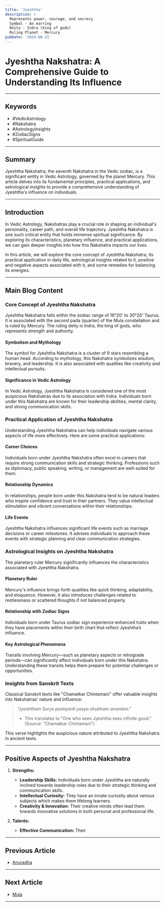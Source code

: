```yaml
---
title: 'Jyeshtha'
description: >
  Represents power, courage, and secrecy
  Symbol - An earring
  Deity - Indra (king of gods)
  Ruling Planet - Mercury
pubDate: '2024-08-21'
---
```


# Jyeshtha Nakshatra: A Comprehensive Guide to Understanding Its Influence

---

## Keywords
- #VedicAstrology
- #Nakshatra
- #AstrologyInsights
- #ZodiacSigns
- #SpiritualGuide

---

## Summary
Jyeshtha Nakshatra, the seventh Nakshatra in the Vedic zodiac, is a significant entity in Vedic Astrology, governed by the planet Mercury. This article delves into its fundamental principles, practical applications, and astrological insights to provide a comprehensive understanding of Jyeshtha's influence on individuals.

---

## Introduction
In Vedic Astrology, Nakshatras play a crucial role in shaping an individual's personality, career path, and overall life trajectory. Jyeshtha Nakshatra is one such critical entity that holds immense spiritual significance. By exploring its characteristics, planetary influence, and practical applications, we can gain deeper insights into how this Nakshatra impacts our lives.

In this article, we will explore the core concept of Jyeshtha Nakshatra, its practical application in daily life, astrological insights related to it, positive and negative aspects associated with it, and some remedies for balancing its energies.

---

## Main Blog Content

### Core Concept of Jyeshtha Nakshatra
Jyeshtha Nakshatra falls within the zodiac range of 16°20' to 30°20' Taurus. It is associated with the second pada (quarter) of the Mula constellation and is ruled by Mercury. The ruling deity is Indra, the king of gods, who represents strength and authority.

#### Symbolism and Mythology
The symbol for Jyeshtha Nakshatra is a cluster of 9 stars resembling a human head. According to mythology, this Nakshatra symbolizes wisdom, bravery, and leadership. It is also associated with qualities like creativity and intellectual pursuits.

#### Significance in Vedic Astrology
In Vedic Astrology, Jyeshtha Nakshatra is considered one of the most auspicious Nakshatras due to its association with Indra. Individuals born under this Nakshatra are known for their leadership abilities, mental clarity, and strong communication skills.

### Practical Application of Jyeshtha Nakshatra
Understanding Jyeshtha Nakshatra can help individuals navigate various aspects of life more effectively. Here are some practical applications:

#### Career Choices
Individuals born under Jyeshtha Nakshatra often excel in careers that require strong communication skills and strategic thinking. Professions such as diplomacy, public speaking, writing, or management are well-suited for them.

#### Relationship Dynamics
In relationships, people born under this Nakshatra tend to be natural leaders who inspire confidence and trust in their partners. They value intellectual stimulation and vibrant conversations within their relationships.

#### Life Events
Jyeshtha Nakshatra influences significant life events such as marriage decisions or career milestones. It advises individuals to approach these events with strategic planning and clear communication strategies.

### Astrological Insights on Jyeshtha Nakshatra
The planetary ruler Mercury significantly influences the characteristics associated with Jyeshtha Nakshatra.

#### Planetary Ruler
Mercury's influence brings forth qualities like quick thinking, adaptability, and eloquence. However, it also introduces challenges related to restlessness or scattered thoughts if not balanced properly.

#### Relationship with Zodiac Signs
Individuals born under Taurus zodiac sign experience enhanced traits when they have placements within their birth chart that reflect Jyeshtha’s influence.

#### Key Astrological Phenomena
Transits involving Mercury—such as planetary aspects or retrograde periods—can significantly affect individuals born under this Nakshatra. Understanding these transits helps them prepare for potential challenges or opportunities.

### Insights from Sanskrit Texts
Classical Sanskrit texts like "Chamatkar Chintamani" offer valuable insights into Nakshatras' nature and influence:

> _"Jyeshtham Surye pashyanti yasya shubham anantam."_
> - This translates to "One who sees Jyeshtha sees infinite good." (Source: "Chamatkar Chintamani")

This verse highlights the auspicious nature attributed to Jyeshtha Nakshatra in ancient texts.

---

## Positive Aspects of Jyeshtha Nakshatra

1. **Strengths:**
   - **Leadership Skills:** Individuals born under Jyeshtha are naturally inclined towards leadership roles due to their strategic thinking and communication skills.
   - **Intellectual Curiosity:** They have an innate curiosity about various subjects which makes them lifelong learners.
   - **Creativity & Innovation:** Their creative minds often lead them towards innovative solutions in both personal and professional life.

2. **Talents:**
   - **Effective Communication:** Their
---

## Previous Article
- [Anuradha](/blogs-md/05_Nakshatra/0517_Anuradha.mdx)

---

## Next Article
- [Mula](/blogs-md/05_Nakshatra/0519_Mula.mdx)

---
